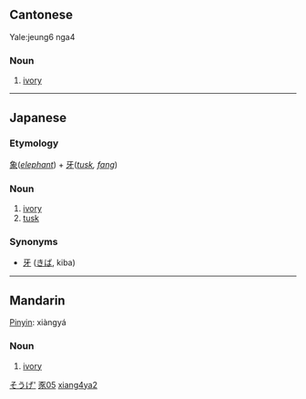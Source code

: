 ==Cantonese==
{{zh-hanzi|[[象]][[牙]]}}
Yale:jeung6 nga4

===Noun===
{{ZHchar|象牙}}{{zh-attention|needs inflection template|key=豕05象牙}}

# [[ivory]]

----

==Japanese==
{{ja-kanjitab|象|牙}}

===Etymology===
[[象]](''[[elephant]]'') + [[牙]](''[[tusk]], [[fang]]'')

===Noun===
{{ja-noun|k|hira=ぞうげ|rom=zōge|hidx=そうげ'}}

# [[ivory]]
# [[tusk]]

===Synonyms===
* [[牙]] ([[きば]], kiba)

[[Category:ja:Elephants|そうげ']]

----

==Mandarin==
{{zh-attention|Mandarin needs inflection template(s)|key=豕05象牙}}
{{zh-hanzi|[[象]][[牙]]}}
[[Pinyin]]: xiàngyá

===Noun===
{{ZHchar|象牙}}{{zh-attention|needs inflection template|key=豕05象牙}}

# [[ivory]]

[[Category:zh-tw:Elephants|豕05]]
[[Category:zh-cn:Elephants|xiang4ya2]]
